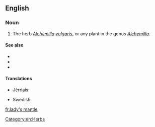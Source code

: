 ==English==

===Noun===
{{en-noun|sg=[[lady]][['s]] [[mantle]]}}

# The herb ''[[Alchemilla]] [[vulgaris]]'', or any plant in the genus ''[[Alchemilla]]''.

====See also====
* {{pedialite|Alchemilla}}
* {{specieslite|Alchemilla}}
* {{commonslite|Alchemilla vulgaris}}

====Translations====
{{trans-top|a herb}}
* Jèrriais: {{tø|roa-jer|pentecôte|f}}
{{trans-mid}}
* Swedish: {{t-|sv|daggkåpa|c}}
{{trans-bottom}}

[[Category:en:Herbs]]

[[fr:lady's mantle]]